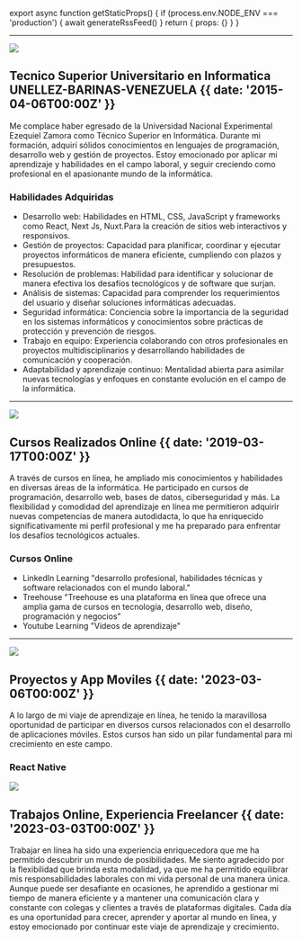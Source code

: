 
export async function getStaticProps() {
  if (process.env.NODE_ENV === 'production') {
    await generateRssFeed()
  }
  return { props: {} }
}

---

![](@/images/commit-suggestions.png)

## Tecnico Superior Universitario en Informatica UNELLEZ-BARINAS-VENEZUELA {{ date: '2015-04-06T00:00Z' }}

Me complace haber egresado de la Universidad Nacional Experimental Ezequiel Zamora como Técnico Superior en Informática. Durante mi formación, adquirí sólidos conocimientos en lenguajes de programación, desarrollo web y gestión de proyectos. Estoy emocionado por aplicar mi aprendizaje y habilidades en el campo laboral, y seguir creciendo como profesional en el apasionante mundo de la informática.

### <SparkleIcon /> Habilidades Adquiridas


- Desarrollo web: Habilidades en HTML, CSS, JavaScript y frameworks como React, Next Js, Nuxt.Para la creación de sitios web interactivos y responsivos.
- Gestión de proyectos: Capacidad para planificar, coordinar y ejecutar proyectos informáticos de manera eficiente, cumpliendo con plazos y presupuestos.
- Resolución de problemas: Habilidad para identificar y solucionar de manera efectiva los desafíos tecnológicos y de software que surjan.
- Análisis de sistemas: Capacidad para comprender los requerimientos del usuario y diseñar soluciones informáticas adecuadas.
- Seguridad informática: Conciencia sobre la importancia de la seguridad en los sistemas informáticos y conocimientos sobre prácticas de protección y prevención de riesgos.
- Trabajo en equipo: Experiencia colaborando con otros profesionales en proyectos multidisciplinarios y desarrollando habilidades de comunicación y cooperación.
- Adaptabilidad y aprendizaje continuo: Mentalidad abierta para asimilar nuevas tecnologías y enfoques en constante evolución en el campo de la informática.

---

![](@/images/configuration-files.png)

## Cursos Realizados Online {{ date: '2019-03-17T00:00Z' }}

A través de cursos en línea, he ampliado mis conocimientos y habilidades en diversas áreas de la informática. He participado en cursos de programación, desarrollo web, bases de datos, ciberseguridad y más. La flexibilidad y comodidad del aprendizaje en línea me permitieron adquirir nuevas competencias de manera autodidacta, lo que ha enriquecido significativamente mi perfil profesional y me ha preparado para enfrentar los desafíos tecnológicos actuales.

### <SparkleIcon /> Cursos Online

- LinkedIn Learning "desarrollo profesional, habilidades técnicas y software relacionados con el mundo laboral." 
- Treehouse "Treehouse es una plataforma en línea que ofrece una amplia gama de cursos en tecnología, desarrollo web, diseño, programación y negocios"
- Youtube Learning "Videos de aprendizaje" 

---

![](@/images/dark-mode.png)

## Proyectos y App Moviles {{ date: '2023-03-06T00:00Z' }}

A lo largo de mi viaje de aprendizaje en línea, he tenido la maravillosa oportunidad de participar en diversos cursos relacionados con el desarrollo de aplicaciones móviles. 
Estos cursos han sido un pilar fundamental para mi crecimiento en este campo. 

### <SparkleIcon /> React Native



![](@/images/first-release.png)

## Trabajos Online, Experiencia Freelancer {{  date: '2023-03-03T00:00Z' }}

Trabajar en línea ha sido una experiencia enriquecedora que me ha permitido descubrir un mundo de posibilidades.
Me siento agradecido por la flexibilidad que brinda esta modalidad, ya que me ha permitido equilibrar mis responsabilidades laborales con mi vida personal de una manera única. Aunque puede ser desafiante en ocasiones, he aprendido a gestionar mi tiempo de manera eficiente y a mantener una comunicación clara y constante con colegas y clientes a través de plataformas digitales. Cada día es una oportunidad para crecer, aprender y aportar al mundo en línea, y estoy emocionado por continuar este viaje de aprendizaje y crecimiento.